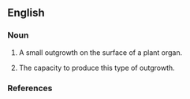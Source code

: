 ==English==

===Noun===
{{en-noun}}

# {{botany}} A small outgrowth on the surface of a plant organ.
# The capacity to produce this type of outgrowth.

===References===
{{R:1913}}
